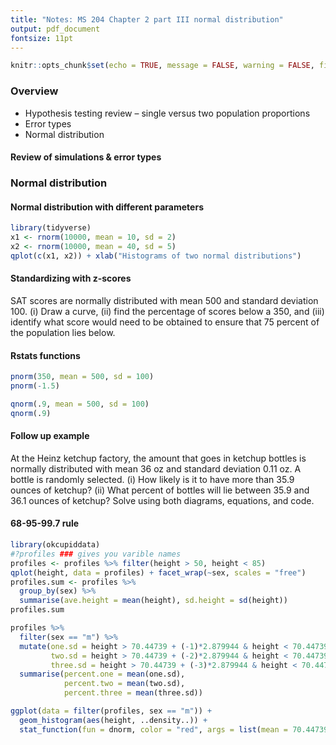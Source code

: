 ```yaml
---
title: "Notes: MS 204 Chapter 2 part III normal distribution"
output: pdf_document
fontsize: 11pt 
---
```


```r
knitr::opts_chunk$set(echo = TRUE, message = FALSE, warning = FALSE, fig.width = 4.3, fig.height = 3)
```

### Overview

- Hypothesis testing review -- single versus two population proportions
- Error types
- Normal distribution


#### Review of simulations & error types

\newpage




### Normal distribution

#### Normal distribution with different parameters

```r
library(tidyverse)
x1 <- rnorm(10000, mean = 10, sd = 2)
x2 <- rnorm(10000, mean = 40, sd = 5)
qplot(c(x1, x2)) + xlab("Histograms of two normal distributions")
```


\vspace{50pt}

#### Standardizing with z-scores

SAT scores are normally distributed with mean 500 and standard deviation 100. (i) Draw a curve, (ii) find the percentage of scores below a 350, and (iii) identify what score would need to be obtained to ensure that 75 percent of the population lies below. 




\vspace{150pt}


\newpage 

#### Rstats functions

```r
pnorm(350, mean = 500, sd = 100)
pnorm(-1.5)
```



```r
qnorm(.9, mean = 500, sd = 100)
qnorm(.9)
```

#### Follow up example

At the Heinz ketchup factory, the amount that goes in ketchup bottles is normally distributed with mean 36 oz and standard deviation 0.11 oz. A bottle is randomly selected. (i) How likely is it to have more than 35.9 ounces of ketchup? (ii) What percent of bottles will lie between 35.9 and 36.1 ounces of ketchup?  Solve using both diagrams, equations, and code.  


\vspace{150pt}



\newpage 

#### 68-95-99.7 rule

\vspace{50pt}


```r
library(okcupiddata)
#?profiles ### gives you varible names
profiles <- profiles %>% filter(height > 50, height < 85)
qplot(height, data = profiles) + facet_wrap(~sex, scales = "free")
profiles.sum <- profiles %>% 
  group_by(sex) %>% 
  summarise(ave.height = mean(height), sd.height = sd(height))
profiles.sum

profiles %>% 
  filter(sex == "m") %>% 
  mutate(one.sd = height > 70.44739 + (-1)*2.879944 & height < 70.44739 + (1)*2.879944, 
         two.sd = height > 70.44739 + (-2)*2.879944 & height < 70.44739 + (2)*2.879944, 
         three.sd = height > 70.44739 + (-3)*2.879944 & height < 70.44739 + (3)*2.879944) %>%
  summarise(percent.one = mean(one.sd), 
            percent.two = mean(two.sd), 
            percent.three = mean(three.sd))
```

```r
ggplot(data = filter(profiles, sex == "m")) + 
  geom_histogram(aes(height, ..density..)) + 
  stat_function(fun = dnorm, color = "red", args = list(mean = 70.44739, sd = 2.879944))
```
